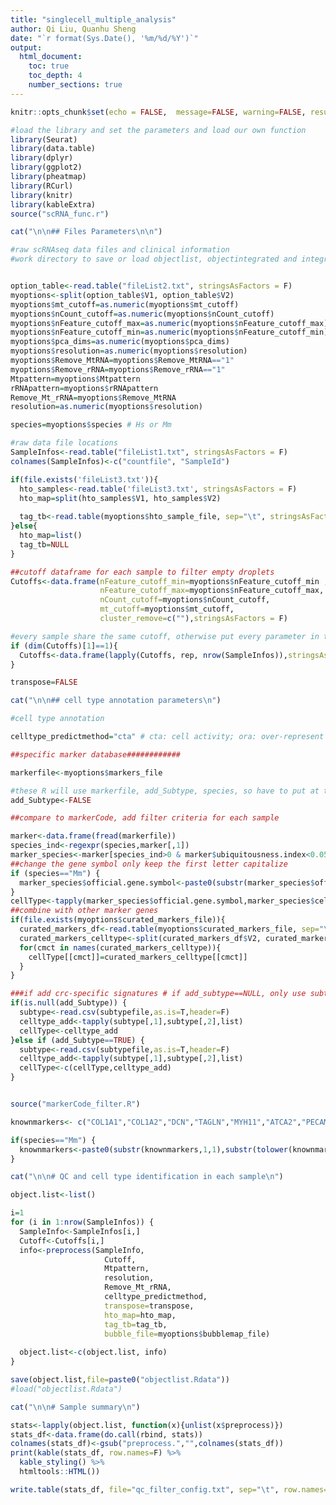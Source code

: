 ```yaml
---
title: "singlecell_multiple_analysis"
author: Qi Liu, Quanhu Sheng
date: "`r format(Sys.Date(), '%m/%d/%Y')`"
output: 
  html_document:
    toc: true
    toc_depth: 4
    number_sections: true
---
```


```r
knitr::opts_chunk$set(echo = FALSE,  message=FALSE, warning=FALSE, results = 'hide', fig.width=7, fig.height = 7,tidy = TRUE, tidy.opts = list(comment = FALSE))
```
```r
#load the library and set the parameters and load our own function
library(Seurat)
library(data.table)
library(dplyr)
library(ggplot2)
library(pheatmap)
library(RCurl)
library(knitr)
library(kableExtra)
source("scRNA_func.r")
```


```r

cat("\n\n## Files Parameters\n\n")

#raw scRNAseq data files and clinical information
#work directory to save or load objectlist, objectintegrated and integratedmarkers; the raw files are in workdir/raw


option_table<-read.table("fileList2.txt", stringsAsFactors = F)
myoptions<-split(option_table$V1, option_table$V2)
myoptions$mt_cutoff=as.numeric(myoptions$mt_cutoff)
myoptions$nCount_cutoff=as.numeric(myoptions$nCount_cutoff)
myoptions$nFeature_cutoff_max=as.numeric(myoptions$nFeature_cutoff_max)
myoptions$nFeature_cutoff_min=as.numeric(myoptions$nFeature_cutoff_min)
myoptions$pca_dims=as.numeric(myoptions$pca_dims)
myoptions$resolution=as.numeric(myoptions$resolution)
myoptions$Remove_MtRNA=myoptions$Remove_MtRNA=="1"
myoptions$Remove_rRNA=myoptions$Remove_rRNA=="1"
Mtpattern=myoptions$Mtpattern
rRNApattern=myoptions$rRNApattern
Remove_Mt_rRNA=myoptions$Remove_MtRNA
resolution=as.numeric(myoptions$resolution)

species=myoptions$species # Hs or Mm

#raw data file locations
SampleInfos<-read.table("fileList1.txt", stringsAsFactors = F)
colnames(SampleInfos)<-c("countfile", "SampleId")

if(file.exists('fileList3.txt')){
  hto_samples<-read.table('fileList3.txt', stringsAsFactors = F)
  hto_map=split(hto_samples$V1, hto_samples$V2)
  
  tag_tb<-read.table(myoptions$hto_sample_file, sep="\t", stringsAsFactors = F, header=T)
}else{
  hto_map=list()
  tag_tb=NULL
}

```
```r

##cutoff dataframe for each sample to filter empty droplets
Cutoffs<-data.frame(nFeature_cutoff_min=myoptions$nFeature_cutoff_min ,
                    nFeature_cutoff_max=myoptions$nFeature_cutoff_max,
                    nCount_cutoff=myoptions$nCount_cutoff, 
                    mt_cutoff=myoptions$mt_cutoff, 
                    cluster_remove=c(""),stringsAsFactors = F)

#every sample share the same cutoff, otherwise put every parameter in the Cutoff dataframe
if (dim(Cutoffs)[1]==1){
  Cutoffs<-data.frame(lapply(Cutoffs, rep, nrow(SampleInfos)),stringsAsFactors = F)
}

transpose=FALSE

```



```r
cat("\n\n## cell type annotation parameters\n")

#cell type annotation

celltype_predictmethod="cta" # cta: cell activity; ora: over-represent

##specific marker database############

markerfile<-myoptions$markers_file

#these R will use markerfile, add_Subtype, species, so have to put at the end
add_Subtype<-FALSE

##compare to markerCode, add filter criteria for each sample

marker<-data.frame(fread(markerfile))
species_ind<-regexpr(species,marker[,1])
marker_species<-marker[species_ind>0 & marker$ubiquitousness.index<0.05,]
##change the gene symbol only keep the first letter capitalize
if (species=="Mm") {
  marker_species$official.gene.symbol<-paste0(substr(marker_species$official.gene.symbol,1,1),substr(tolower(marker_species$official.gene.symbol),2,nchar(marker_species$official.gene.symbol)))
}
cellType<-tapply(marker_species$official.gene.symbol,marker_species$cell.type,list)
##combine with other marker genes
if(file.exists(myoptions$curated_markers_file)){
  curated_markers_df<-read.table(myoptions$curated_markers_file, sep="\t", header=F, stringsAsFactors=F)
  curated_markers_celltype<-split(curated_markers_df$V2, curated_markers_df$V1)
  for(cmct in names(curated_markers_celltype)){
    cellType[[cmct]]=curated_markers_celltype[[cmct]]
  }
}

###if add crc-specific signatures # if add_subtype==NULL, only use subtype but not markerfile
if(is.null(add_Subtype)) {
  subtype<-read.csv(subtypefile,as.is=T,header=F)
  celltype_add<-tapply(subtype[,1],subtype[,2],list)
  cellType<-celltype_add
}else if (add_Subtype==TRUE) {
  subtype<-read.csv(subtypefile,as.is=T,header=F)
  celltype_add<-tapply(subtype[,1],subtype[,2],list)
  cellType<-c(cellType,celltype_add)
}


source("markerCode_filter.R")

knownmarkers<- c("COL1A1","COL1A2","DCN","TAGLN","MYH11","ATCA2","PECAM1","CDH5","CLDN5","CD68","C1QB","LYZ2","NKAIN4","LGFBP5","CD248","WIF1","CHAD","SULT1D1","CD3D","CD3G","NKG7","CD209A","H2-AB1","H2-EB1","KCNA1","PLP1","MYL1","CD79A")

if(species=="Mm") {
  knownmarkers<-paste0(substr(knownmarkers,1,1),substr(tolower(knownmarkers),2,nchar(knownmarkers)))
}

```

```r

cat("\n\n# QC and cell type identification in each sample\n")

object.list<-list()

i=1
for (i in 1:nrow(SampleInfos)) {
  SampleInfo<-SampleInfos[i,]
  Cutoff<-Cutoffs[i,]
  info<-preprocess(SampleInfo,
                     Cutoff,
                     Mtpattern,
                     resolution, 
                     Remove_Mt_rRNA,
                     celltype_predictmethod,
                     transpose=transpose,
                     hto_map=hto_map,
                     tag_tb=tag_tb,
                     bubble_file=myoptions$bubblemap_file)
  
  object.list<-c(object.list, info)
}

save(object.list,file=paste0("objectlist.Rdata"))
#load("objectlist.Rdata")

cat("\n\n# Sample summary\n")

stats<-lapply(object.list, function(x){unlist(x$preprocess)})
stats_df<-data.frame(do.call(rbind, stats))
colnames(stats_df)<-gsub("preprocess.","",colnames(stats_df))
print(kable(stats_df, row.names=F) %>%	
  kable_styling() %>%
  htmltools::HTML())

write.table(stats_df, file="qc_filter_config.txt", sep="\t", row.names=F)

```
